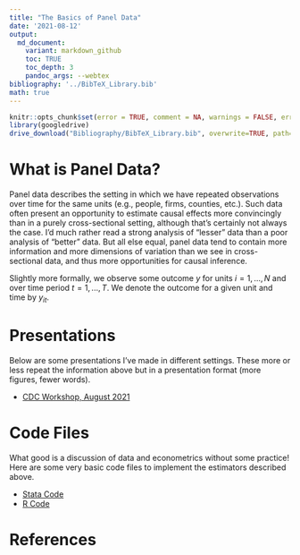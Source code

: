 ```yaml
---
title: "The Basics of Panel Data"
date: '2021-08-12'
output: 
  md_document:
    variant: markdown_github
    toc: TRUE
    toc_depth: 3
    pandoc_args: --webtex
bibliography: '../BibTeX_Library.bib'
math: true
---
```


```r
knitr::opts_chunk$set(error = TRUE, comment = NA, warnings = FALSE, errors = FALSE, messages = FALSE, tidy = FALSE, echo = FALSE)
library(googledrive)
drive_download("Bibliography/BibTeX_Library.bib", overwrite=TRUE, path='../BibTeX_Library.bib')
```

# What is Panel Data?

Panel data describes the setting in which we have repeated observations over time for the same units (e.g., people, firms, counties, etc.). Such data often present an opportunity to estimate causal effects more convincingly than in a purely cross-sectional setting, although that's certainly not always the case. I'd much rather read a strong analysis of "lesser" data than a poor analysis of "better" data. But all else equal, panel data tend to contain more information and more dimensions of variation than we see in cross-sectional data, and thus more opportunities for causal inference.

Slightly more formally, we observe some outcome $y$ for units $i=1,...,N$ and over time period $t=1,...,T$. We denote the outcome for a given unit and time by $y_{it}$. 


# Presentations
Below are some presentations I've made in different settings. These more or less repeat the information above but in a presentation format (more figures, fewer words). 

- [CDC Workshop, August 2021](https://imccart.github.io/empirical-methods/panel-data/slides/intro-cdc202108.html)



# Code Files
What good is a discussion of data and econometrics without some practice! Here are some very basic code files to implement the estimators described above.

- [Stata Code](../code/Stata-panel.do)
- [R Code](../code/R-panel.R)



# References